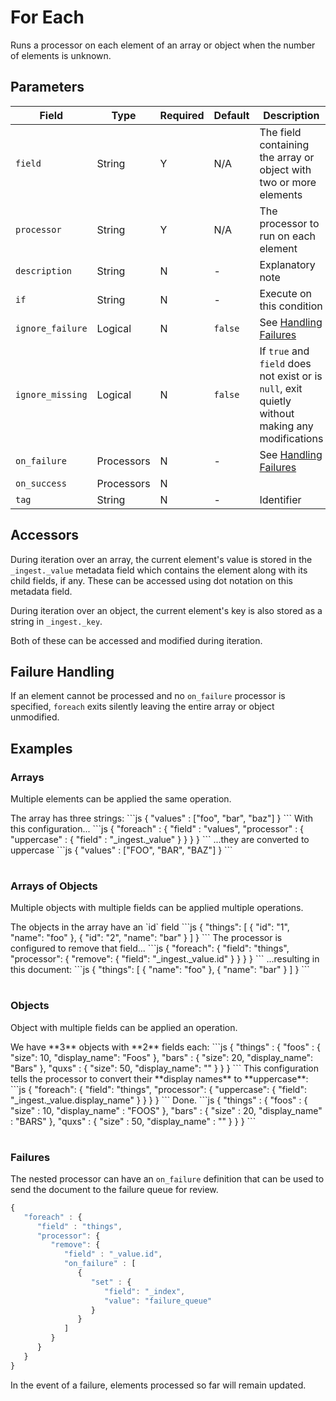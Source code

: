 

# For Each

<Synopsis>
Runs a processor on each element of an array or object when the number of elements is unknown.
</Synopsis>

## Parameters

|Field|Type|Required|Default|Description|
|---|---|---|---|---|
|`field`|String|Y|N/A|The field containing the array or object with two or more elements|
|`processor`|String|Y|N/A|The processor to run on each element|
|`description`|String|N|-|Explanatory note|
|`if`|String|N|-|Execute on this condition|
|`ignore_failure`|Logical|N|`false`|See [Handling Failures](../handling-failures.mdx)|
|`ignore_missing`|Logical|N|`false`|If `true` and `field` does not exist or is `null`, exit quietly without making any modifications|
|`on_failure`|Processors|N|-|See [Handling Failures](../handling-failures.mdx)|
|`on_success`|Processors|N|||
|`tag`|String|N|-|Identifier|

## Accessors

During iteration over an array, the current element's value is stored in the `_ingest._value` metadata field which contains the element along with its child fields, if any. These can be accessed using dot notation on this metadata field.

During iteration over an object, the current element's key is also stored as a string in `_ingest._key`.

Both of these can be accessed and modified during iteration.

## Failure Handling

If an element cannot be processed and no `on_failure` processor is specified, `foreach` exits silently leaving the entire array or object unmodified.

## Examples

### Arrays

Multiple elements can be applied the same operation.

<Table>
   <TableRow>
      <TableCell>
      The array has three strings:
      </TableCell>
      <TableCell>
         ```js
         {
            "values" : ["foo", "bar", "baz"]
         }
         ```
      </TableCell>
   </TableRow>
   <TableRow>
      <TableCell>
      With this configuration...
      </TableCell>
      <TableCell>
         ```js
         {
            "foreach" : {
               "field" : "values",
               "processor" : {
                  "uppercase" : {
                     "field" : "_ingest._value"
                  }
               }
            }
         }
         ```
      </TableCell>
   </TableRow>
   <TableRow>
      <TableCell>
      ...they are converted to uppercase
      </TableCell>
      <TableCell>
         ```js
         {
            "values" : ["FOO", "BAR", "BAZ"]
         }
         ```
      </TableCell>
   </TableRow>
</Table>

### Arrays of Objects

 Multiple objects with multiple fields can be applied multiple operations.

<Table>
   <TableRow>
      <TableCell>
      The objects in the array have an `id` field
      </TableCell>
      <TableCell>
         ```js
         {
            "things": [
               {
                  "id": "1",
                  "name": "foo"
               },
               {
                  "id": "2",
                  "name": "bar"
               }
            ]
         }
         ```
      </TableCell>
   </TableRow>
   <TableRow>
      <TableCell>
         The processor is configured to remove that field...
      </TableCell>
      <TableCell>
         ```js
         {
            "foreach": {
               "field": "things",
                  "processor": {
                     "remove": {
                     "field": "_ingest._value.id"
                  }
               }
            }
         }
         ```
      </TableCell>
   </TableRow>
   <TableRow>
      <TableCell>
         ...resulting in this document:
      </TableCell>
      <TableCell>
         ```js
         {
            "things": [
               {
                  "name": "foo"
               },
               {
                  "name": "bar"
               }
            ]
         }
         ```
      </TableCell>
   </TableRow>
</Table>

### Objects

Object with multiple fields can be applied an operation.

<Table>
   <TableRow>
      <TableCell>
         We have **3** objects with **2** fields each:
      </TableCell>
      <TableCell>
         ```js
         {
            "things" : {
               "foos" : {
                  "size": 10,
                  "display_name": "Foos"
               },
               "bars" : {
                  "size": 20,
                  "display_name": "Bars"
               },
               "quxs" : {
                  "size": 50,
                  "display_name": ""
               }
            }
         }
         ```
      </TableCell>
   </TableRow>
      <TableCell>
         This configuration tells the processor to convert their **display names** to **uppercase**:
      </TableCell>
      <TableCell>
         ```js
         {
            "foreach": {
               "field": "things",
                  "processor": {
                  "uppercase": {
                     "field": "_ingest._value.display_name"
                  }
               }
            }
         }
         ```
      </TableCell>
   <TableRow>
   </TableRow>
      <TableCell>
         Done.
      </TableCell>
      <TableCell>
         ```js
         {
            "things" : {
               "foos" : {
                  "size" : 10,
                  "display_name" : "FOOS"
               },
               "bars" : {
                  "size" : 20,
                  "display_name" : "BARS"
               },
               "quxs" : {
                  "size" : 50,
                  "display_name" : ""
               }
            }
         }
         ```
      </TableCell>
</Table>

### Failures

The nested processor can have an `on_failure` definition that can be used to send the document to the failure queue for review.

```js
{
   "foreach" : {
      "field" : "things",
      "processor": {
         "remove": {
            "field" : "_value.id",
            "on_failure" : [
               {
                  "set" : {
                     "field": "_index",
                     "value": "failure_queue"
                  }
               }
            ]
         }
      }
   }
}
```

In the event of a failure, elements processed so far will remain updated.
